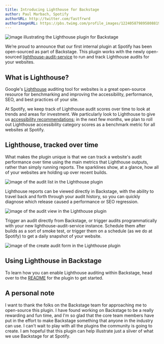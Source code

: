 ```yaml
---
title: Introducing Lighthouse for Backstage
author: Paul Marbach, Spotify
authorURL: http://twitter.com/fastfrwrd
authorImageURL: https://pbs.twimg.com/profile_images/1224058798958088192/JPxS8uzR_400x400.jpg
---
```


![image illustrating the Lighthouse plugin for Backstage](assets/3/lead.png)

We’re proud to announce that our first internal plugin at Spotify has been open-sourced as part of Backstage. This plugin works with the newly open-sourced [lighthouse-audit-service](https://github.com/spotify/lighthouse-audit-service) to run and track Lighthouse audits for your websites.

<!-- truncate -->

## What is Lighthouse?

Google's [Lighthouse](https://developers.google.com/web/tools/lighthouse) auditing tool for websites is a great open-source resource for benchmarking and improving the accessibility, performance, SEO, and best practices of your site.

At Spotify, we keep track of Lighthouse audit scores over time to look at trends and areas for investment. We particularly look to Lighthouse to give us [accessibility recommendations](https://developers.google.com/web/tools/lighthouse/v3/scoring#a11y); in the next few months, we plan to roll out Lighthouse accessibility category scores as a benchmark metric for all websites at Spotify.

## Lighthouse, tracked over time

What makes the plugin unique is that we can track a website's audit performance over time using the main metrics that Lighthouse outputs, rather than simply running reports. The sparklines show, at a glance, how all of your websites are holding up over recent builds.

![image of the audit list in the Lighthouse plugin](assets/3/audit-list.png)

Lighthouse reports can be viewed directly in Backstage, with the ability to travel back and forth through your audit history, so you can quickly diagnose which release caused a performance or SEO regression.

![image of the audit view in the Lighthouse plugin](assets/3/audit-view.png)

Trigger an audit directly from Backstage, or trigger audits programmatically with your new lighthouse-audit-service instance. Schedule them after builds as a sort of smoke test, or trigger them on a schedule (as we do at Spotify) to get a daily snapshot of your website.

![image of the create audit form in the Lighthouse plugin](assets/3/create-audit.png)

## Using Lighthouse in Backstage

To learn how you can enable Lighthouse auditing within Backstage, head over to the [README](https://github.com/backstage/backstage/tree/master/plugins/lighthouse) for the plugin to get started.

## A personal note

I want to thank the folks on the Backstage team for approaching me to open-source this plugin. I have found working on Backstage to be a really rewarding and fun time, and I'm so glad that the core team members have put in the effort to make Backstage something that anyone in the industry can use. I can't wait to play with all the plugins the community is going to create. I am hopeful that this plugin can help illustrate just a sliver of what we use Backstage for at Spotify.
